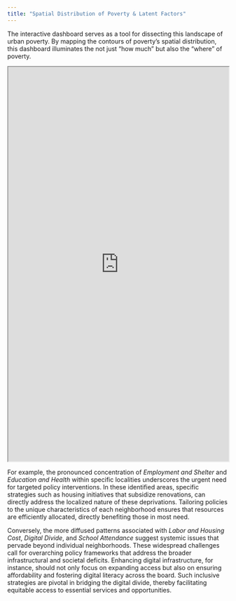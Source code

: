 ```yaml
---
title: "Spatial Distribution of Poverty & Latent Factors"
---
```


The interactive dashboard serves as a tool for dissecting this landscape of urban poverty. By mapping the contours of poverty's spatial distribution, this dashboard illuminates the not just "how much" but also the "where" of poverty.

<iframe src="https://gregoryho.shinyapps.io/interactive_mdpi/" width="100%" height="900"></iframe>

For example, the pronounced concentration of *Employment and Shelter* and *Education and Health* within specific localities underscores the urgent need for targeted policy interventions. In these identified areas, specific strategies such as housing initiatives that subsidize renovations, can directly address the localized nature of these deprivations. Tailoring policies to the unique characteristics of each neighborhood ensures that resources are efficiently allocated, directly benefiting those in most need.

Conversely, the more diffused patterns associated with *Labor and Housing Cost*, *Digital Divide*, and *School Attendance* suggest systemic issues that pervade beyond individual neighborhoods. These widespread challenges call for overarching policy frameworks that address the broader infrastructural and societal deficits. Enhancing digital infrastructure, for instance, should not only focus on expanding access but also on ensuring affordability and fostering digital literacy across the board. Such inclusive strategies are pivotal in bridging the digital divide, thereby facilitating equitable access to essential services and opportunities.
